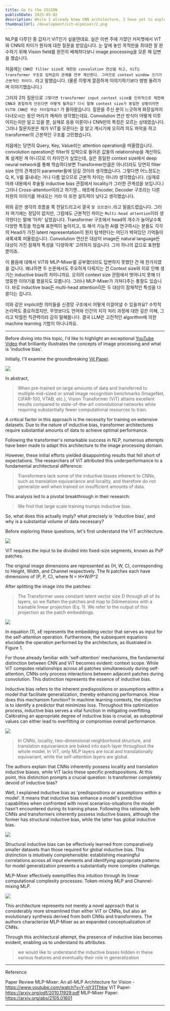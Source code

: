 ```yaml
---
title: Go to the VISION
publishDate: 2025-05-02
description: While I already knew CNN architecture, I have yet to explore Vision Transformers, and other modern image processing models. In this article, I'll delve into ViT, MLP-Mixer, and the concept of 'inductive bias' - topics I'm eager to understand more thoroughly.
thumbnailUrl: /development/vit-mlpmixer/2.png
---
```


NLP를 다루던 중 갑자기 ViT인가 싶을텐데요. 실은 이번 주에 가졌던 커피챗에서 ViT와 CNN의 차이가 뭔지에 대한 질문을 받았습니다. 눈 앞에 놓인 목적만을 최대한 잘 완수하기 위해 Vision field를 완전히 배제하다보니 image processing을 모른 채 답변을 했습니다.

처음에는 `CNN은 filter size로 제한된 convolution 연산을 하고, ViT는 transformer 구조로 입력값의 관계를 전부 계산한다. 그러므로 context window 크기가 근본적인 차이다.` 라고 말했습니다. (물론 이렇게 깔끔하게 이야기하기보다 벙벙 돌려가며 이야기했습니다.)

그러자 2차 질문으로 `그렇다면 transformer input context size를 인위적으로 제한해 CNN과 동일하게 만든다면 어떻게 될까요? 다시 말해 context size가 동일한 상황이라면 ViT와 CNN은 무슨 차이일까요?` 가 돌아왔습니다. 질문을 주신 분이 느긋하게 화장실까지 다녀오시는 동안 머리가 깨져라 생각했는데요. Convolution 연산 방식이 어떻게 이루어지는지만 알고 있을 뿐, 실제로 응용 이론이나 CNN만의 특징은 모르는 상태였습니다. 그러나 질문자분은 제가 ViT를 모른다는 걸 알고 계시기에 오히려 의도 파악을 하고 transformer의 근본적인 구조를 고민했습니다.

처음에는 당연히 Query, Key, Value라는 attention operation을 떠올렸습니다. convolution operation은 filter의 입력으로 들어온 값들의 relationship을 계산하도록 설계된 게 아니므로 이 차이인가 싶었는데, 실은 동일한 context size에서 deep neural network를 통해 학습하다보면 Transformer만큼은 아니더라도 당연히 filter size 안의 관계성이 parameter들에 담길 것이라 생각했습니다. 그렇다면 어느정도는 Q, K, V를 흉내내는 거나 다름 없으므로 근본적 차이는 아니라 생각했습니다. (실제로 아래 내용에서 후술될 inductive bias 관점에서 locality가 그러한 관계성을 보입니다.) 그러나 Cross-attention이라고 하기엔... 애초에 Encoder, Decoder 구조라는 다른 차원의 이야기를 꺼내오는 거라 이 또한 설득력이 낮다고 생각했습니다.

위와 같은 생각의 흐름을 쭉 전달드리고서 결국 `잘 모르겠다.`라고 말씀드렸습니다. 그러자 여기에는 정답이 없지만, 그럼에도 근본적인 차이는 `Multi-head attention`이라 생각한다는 말에 '아차' 싶었습니다. Transformer 구조에서 head의 개수가 늘어날수록 다양한 특징을 학습해 표현력이 높아지고, 또 해석 가능한 AI를 연구하시는 분들도 각각의 Head가 가진 latent representation이 뭔지 탐색한다는 어딘가 박혀있던 기억들이 새록새록 떠올랐습니다. Convolution 연산은 대상이 image든 natural language든 대상이 가진 잠재적 특성을 '다양하게' 고려하지 않습니다. 그저 하나의 값으로 표현할 뿐이죠.

이 물음에 대해서 ViT와 MLP-Mixer를 공부했더라도 답변하지 못했던 건 매 한가지였을 겁니다. 왜냐하면 두 논문에서도 주요하게 다뤄지는 건 Context size와 이로 인해 생기는 inductive bias의 차이니까요. 오히려 context size 관점에서 벗어나지 못해 더 엉뚱한 이야기를 했을지도 모릅니다. 그러나 MLP-Mixer가 가져다주는 통찰도 있습니다. 바로 inductive bias든 multi-head attention이든 두 대상이 잠재적인 특성을 다룬다는 겁니다.

이와 같은 implicit한 의미들을 신경망 구조에서 어떻게 이끌어낼 수 있을까요? 수학적 논리력도 중요하겠지만, 무엇보다도 언어와 인간의 지각 처리 과정에 대한 깊은 이해, 그리고 탁월한 직관력이라 감히 말해봅니다. 결국 LLM은 고전적인 algorithm에 의한 machine learning 기법이 아니니까요.

---

Before diving into this topic, I'd like to highlight an exceptional [YouTube Video] that brilliantly illustrates the concepts of image processing and what is 'inductive bias'.

Initially, I'll examine the groundbreaking [Vit Paper].

![](/development/vit-mlpmixer/1.png)

In abstract,
> When pre-trained on large amounts of data and transferred to multiple mid-sized or small image recognition benchmarks (ImageNet, CIFAR-100, VTAB, etc.), Vision Transformer (ViT) attains excellent results compared to state-of-the-art convolutional networks while requiring substantially fewer computational resources to train.

A critical factor in this approach is the necessity for training on extensive datasets. Due to the nature of inductive bias, transformer architectures require substantial amounts of data to achieve optimal performance.

Following the transformer's remarkable success in NLP, numerous attempts have been made to adapt this architecture to the image processing domain.

However, these initial efforts yielded disappointing results that fell short of expectations. The researchers of ViT attributed this underperformance to a fundamental architectural difference:
> Transformers lack some of the inductive biases inherent to CNNs, such as translation equivariance and locality, and therefore do not generalize well when trained on insufficient amounts of data.

This analysis led to a pivotal breakthrough in their research:
> We find that large scale training trumps inductive bias.

So, what does this actually imply? what precisely is 'inductive bias', and why is a substantial volume of data necessary?

Before exploring these questions, let's first understand the ViT architecture.

![](/development/vit-mlpmixer/2.png)

ViT requires the input to be divided into fixed-size segments, known as PxP patches.

The original image dimensions are represented as (H, W, C), corresponding to Height, Width, and Channel respectively. The N patches each have dimensions of (P, P, C), where N = H*W/P^2

After splitting the image into the patches:
> The Transformer uses constant latent vector size D through all of its layers, so we flatten the patches and map to Ddimensions with a trainable linear projection (Eq. 1). We refer to the output of this projection as the patch embeddings.

![](/development/vit-mlpmixer/3.png)

In equation (1), xE represents the embedding vector that serves as input for the self-attention operation. Furthermore, the subsequent equations elucidate the operation performed by the architecture, as illustrated in Figure 1.

For those already familiar with 'self-attention' mechanisms, the fundamental distinction between CNN and ViT becomes evident: context scope. While ViT computes relationships across all patches simultaneously during self-attention, CNNs only process interactions between adjacent patches during convolution. This distinction represents the essence of inductive bias.

Inductive bias refers to the inherent predispositions or assumptions within a model that facilitate generalization, thereby enhancing performance. How does this mechanism function? In machine learning contexts, the objective is to identify a predictor that minimizes loss. Throughout this optimization process, inductive bias serves a vital function in mitigating overfitting. Calibrating an appropriate degree of inductive bias is crucial, as suboptimal values can either lead to overfitting or compromise overall performance.

![](/development/vit-mlpmixer/4.png)

> In CNNs, locality, two-dimensional neighborhood structure, and translation equivariance are baked into each layer throughout the whole model. In ViT, only MLP layers are local and translationally equivariant, while the self-attention layers are global.

The authors explain that CNNs inherently possess locality and translation inductive biases, while ViT lacks these specific predispositions. At this point, this distinction prompts a crucial question: Is transformer completely devoid of inductive bias?

Well, I explained inductive bias as 'predispositions or assumptions within a model'. It means that inductive bias enhance a model's predictive capabilities when confronted with novel scenarios-situations the model hasn't encountered during its training phase. Following this rationale, both CNNs and transformers inherently possess inductive biases, although the former has structural inductive bias, while the latter has global inductive bias.

![](/development/vit-mlpmixer/5.png)

Structural inductive bias can be effectively learned from comparatively smaller datasets than those required for global inductive bias. This distinction is intuitively comprehensible: establishing meaningful correlations across all input elements and identifying appropriate patterns for model generalization presents a substantially more complex challenge.

MLP-Mixer effectively exemplifies this intuition through its linear computational complexity processes: Token-mixing MLP and Channel-mixing MLP.

![](/development/vit-mlpmixer/6.png)

This architecture represents not merely a novel approach that is considerably more streamlined than either ViT or CNNs, but also an evolutionary synthesis derived from both CNNs and transformers. The authors characterize MLP-Mixer as an expanded conceptualization of CNNs.

Through this architectural attempt, the presence of inductive bias becomes evident, enabling us to understand its attributes.

> we would like to understand the inductive biases hidden in these various features and eventually their role in generalization

---
Reference

Paper Review MLP-Mixer: An all-MLP Architecture for Vision - https://www.youtube.com/watch?v=Y-isY31Thkw
ViT Paper: https://arxiv.org/pdf/2010.11929.pdf
MLP-Mixer Paper: https://arxiv.org/abs/2105.01601

---
[YouTube Video]: https://www.youtube.com/watch?v=Y-isY31Thkw
[ViT Paper]: https://arxiv.org/pdf/2010.11929.pdf
[MLP-Mixer Paper]: https://arxiv.org/abs/2105.01601
